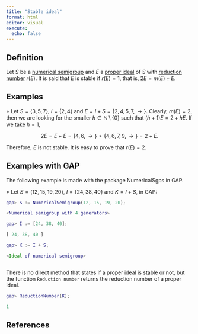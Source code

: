 ```yaml
---
title: "Stable ideal"
format: html
editor: visual
execute: 
  echo: false
---
```


## Definition

Let $S$ be a [numerical semigroup](./Basic-concepts/Numerical-semigroup.qmd) and $E$ a [proper ideal](Proper-ideal.qmd) of $S$ with [reduction number](Reduction-number.qmd) $r(E)$. It is said that $E$ is stable if $r(E) = 1$, that is, $2E = m(E) + E$.

## Examples

$\circ$ Let $S = \langle 3, 5, 7 \rangle$, $I = \{2, 4\}$ and $E = I + S = \{2, 4, 5, 7, \rightarrow \}$. Clearly, $m(E) = 2$, then we are looking for the smaller $h \in \mathbb{N} \setminus \{0\}$ such that $(h+1)E = 2 + hE$. If we take $h = 1$,

$$
2E = E + E = \{4, 6, \rightarrow\} \ne \{4, 6, 7, 9, \rightarrow \} = 2 + E.
$$

Therefore, $E$ is not stable. It is easy to prove that $r(E) = 2$.

## Examples with GAP

The following example is made with the package NumericalSgps in GAP.

$\diamond$ Let $S = \langle 12, 15, 19, 20 \rangle$, $I = \{24, 38, 40\}$ and $K = I + S$, in GAP:

```GAP

gap> S := NumericalSemigroup(12, 15, 19, 20);

<Numerical semigroup with 4 generators>

gap> I := [24, 38, 40];

[ 24, 38, 40 ]

gap> K := I + S;

<Ideal of numerical semigroup>



```

There is no direct method that states if a proper ideal is stable or not, but the function `Reduction number` returns the reduction number of a proper ideal.

```GAP

gap> ReductionNumber(K);

1

```

## References
